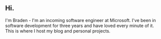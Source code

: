 ## Hi.

I'm Braden - I'm an incoming software engineer at Microsoft. I've been in software development for three years and have loved every minute of it. This is where I host my blog and personal projects.
